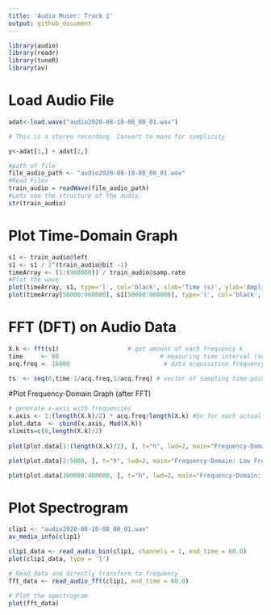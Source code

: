 ```yaml
---
title: 'Audio Muser: Track 1'
output: github_document
---
```


```r
library(audio)
library(readr)
library(tuneR)
library(av)
```

# Load Audio File

```r
adat<-load.wave("audio2020-08-18-08_00_01.wav")

# This is a stereo recording. Convert to mono for simplicity

y<-adat[1,] + adat[2,]

#path of file
file_audio_path <- "audio2020-08-18-08_00_01.wav"
#Read Files
train_audio = readWave(file_audio_path)
#Lets see the structure of the audio.
str(train_audio)
```

# Plot Time-Domain Graph

```r
s1 <- train_audio@left
s1 <- s1 / 2^(train_audio@bit -1)
timeArray <- (1:(960000)) / train_audio@samp.rate
#Plot the wave
plot(timeArray, s1, type='l', col='black', xlab='Time (s)', ylab='Amplitude')
plot(timeArray[50000:960000], s1[50000:960000], type='l', col='black', xlab='Time (s)', ylab='Amplitude')
```

# FFT (DFT) on Audio Data

```r
X.k <- fft(s1)                   # get amount of each frequency k
time     <- 60                            # measuring time interval (seconds)
acq.freq <- 16000                          # data acquisition frequency/ sampling rate (Hz)

ts  <- seq(0,time-1/acq.freq,1/acq.freq) # vector of sampling time-points (s) 
```

#Plot Frequency-Domain Graph (after FFT)

```r
# generate x-axis with frequencies
x.axis <- 1:(length(X.k)/2) * acq.freq/length(X.k) #So for each actual frequency in the signal, fft() will give 2 peaks (one at the "actual" frequency and one at sampling frequency minus "actual" frequency), making the second half of the magnitude vector a mirror image of the first half.As long as the sampling frequency was at least twice as high as the expected signal frequency, all "meaningful" information is contained in the the first half of the magnitude vector.
plot.data  <- cbind(x.axis, Mod(X.k))
xlimits=c(0,length(X.k)/2)
  
plot(plot.data[1:(length(X.k)/2), ], t="h", lwd=2, main="Frequency-Domain Graph: Full Data", xlab="Frequency (Hz)", ylab="Strength")
```

```r
plot(plot.data[2:5000, ], t="h", lwd=2, main="Frequency-Domain: Low Freq", xlab="Frequency (Hz)", ylab="Strength")
```

```r
plot(plot.data[100000:480000, ], t="h", lwd=2, main="Frequency-Domain: High Freq", xlab="Frequency (Hz)", ylab="Strength")
```
# Plot Spectrogram

```r
clip1 <- "audio2020-08-18-08_00_01.wav"
av_media_info(clip1)
```

```r
clip1_data <- read_audio_bin(clip1, channels = 1, end_time = 60.0)
plot(clip1_data, type = 'l')
```

```r
# Read data and directly transform to frequency
fft_data <- read_audio_fft(clip1, end_time = 60.0)

# Plot the spectrogram
plot(fft_data)
```